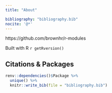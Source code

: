 ```yaml
---
title: "About"

bibliography: "bibliography.bib"
nocite: '@*'
---
```


https://github.com/brownhr/r-modules

Built with R `r getRversion()`

## Citations & Packages

```r

renv::dependencies()$Package %>% 
  unique() %>%
  knitr::write_bib(file = "bibliography.bib")

```


<font size="-1">

<div id="refs"></div>

</font>